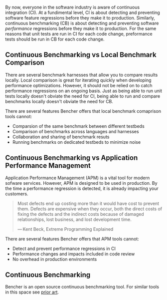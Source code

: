 By now, everyone in the software industry is aware of continuous integration (CI).
At a fundimental level, CI is about detecting and preventing software feature regressions before they make it to production.
Similarly, continuous benchmarking (CB) is about detecting and preventing software _performance_ regressions before they make it to production.
For the same reasons that unit tests are run in CI for each code change,
preformance tests should be run in CB for each code change.

## Continuous Benchmarking vs Local Benchmark Comparison

There are several benchmark harnesses that allow you to compare results locally.
Local comparison is great for iterating quickly when developing performance optimizations.
However, it should not be relied on to catch performance regressions on an ongoing basis.
Just as being able to run unit tests locally doesn't obviate the need for CI,
being able to run and compare benchmarks locally doesn't obviate the need for CB.

There are several features Bencher offers that local benchmark comaprison tools cannot:
- Comparsion of the same benchmark between different testbeds
- Comparison of benchmarks across languages and harnesses
- Collaboration and sharing of benchmark resuts
- Running benchmarks on dedicated testbeds to minimize noise

## Continuous Benchmarking vs Application Performance Management

Application Performance Management (APM) is a vital tool for modern sofware services.
However, APM is designed to be used in production.
By the time a performance regression is detected, it is already impacting your customers.

> Most defects end up costing more than it would have cost to prevent them. Defects are expensive when they occur, both the direct costs of fixing the defects and the indirect costs because of damaged relationships, lost business, and lost development time.
>
> — Kent Beck, Extreme Programming Explained

There are several features Bencher offers that APM tools cannot:
- Detect and prevent performance regressions in CI
- Performance changes and impacts included in code review
- No overhead in production environments

## Continuous Benchmarking

Bencher is an open source continuous benchmarking tool.
For similar tools in this space see [prior art](/docs/reference/prior-art).